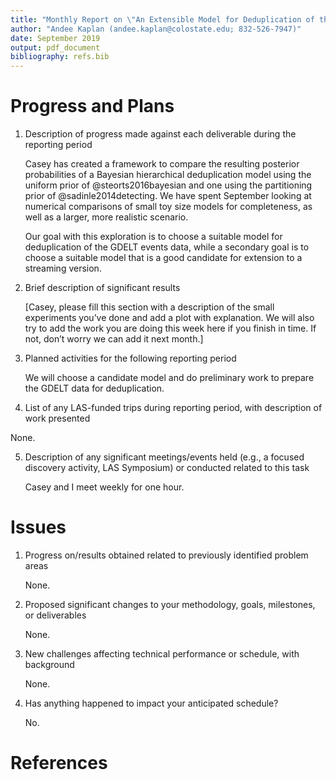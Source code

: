 ```yaml
---
title: "Monthly Report on \"An Extensible Model for Deduplication of the GDELT Events Database\""
author: "Andee Kaplan (andee.kaplan@colostate.edu; 832-526-7947)"
date: September 2019
output: pdf_document
bibliography: refs.bib
---
```


# Progress and Plans

1. Description of progress made against each deliverable during the reporting period

    Casey has created a framework to compare the resulting posterior probabilities of a Bayesian hierarchical deduplication model using the uniform prior of @steorts2016bayesian and one using the partitioning prior of @sadinle2014detecting. We have spent September looking at numerical comparisons of small toy size models for completeness, as well as a larger, more realistic scenario. 

    Our goal with this exploration is to choose a suitable model for deduplication of the GDELT events data, while a secondary goal is to choose a suitable model that is a good candidate for extension to a streaming version.


2. Brief description of significant results

    [Casey, please fill this section with a description of the small experiments you've done and add a plot with explanation. We will also try to add the work you are doing this week here if you finish in time. If not, don't worry we can add it next month.]

3. Planned activities for the following reporting period

    We will choose a candidate model and do preliminary work to prepare the GDELT data for deduplication.

4. List of any LAS-funded trips during reporting period, with description of work presented

None.

5. Description of any significant meetings/events held (e.g., a focused discovery activity, LAS Symposium) or conducted related to this task

    Casey and I meet weekly for one hour.


# Issues

1. Progress on/results obtained related to previously identified problem areas

    None.

2. Proposed significant changes to your methodology, goals, milestones, or deliverables

    None.
    
3. New challenges affecting technical performance or schedule, with background

    None.

4. Has anything happened to impact your anticipated schedule?

    No.
    

# References


